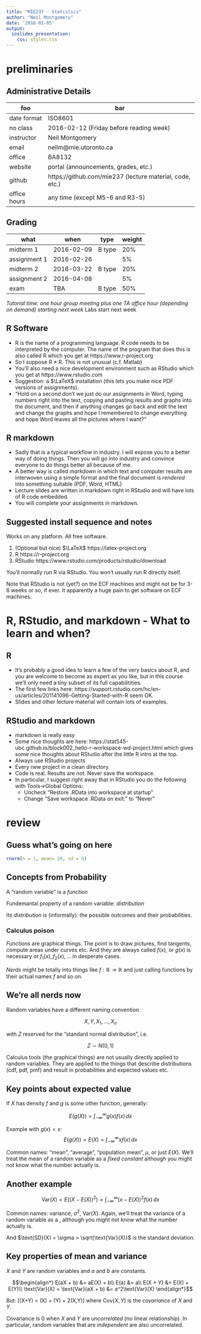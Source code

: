 ```yaml
---
title: "MIE237 - Statistics"
author: "Neil Montgomery"
date: '2016-01-05'
output: 
  ioslides_presentation:
    css: styles.css
---
```

# preliminaries

## Administrative Details 

foo | bar
--|--
date format | ISO8601
no class | 2016-02-12 (Friday before reading week)
instructor | Neil Montgomery
email | neilm@mie.utoronto.ca
office | BA8132
website | portal (announcements, grades, etc.)
github | https://github.com/mie237 (lecture material, code, etc.)
office hours | any time (except M5-6 and R3-5)

## Grading

what | when | type | weight
--|--|--|--
midterm 1 | 2016-02-09 | B type | 20%
assignment 1 | 2016-02-26 | | 5%
midterm 2 | 2016-03-22 | B type | 20%
assignment 2 | 2016-04-08 | | 5%
exam | TBA | B type | 50%

*Tutorial time: one hour group meeting plus one TA office hour (depending on demand) starting next week
*Labs start next week

## R Software

* R is the name of a programming language. R code needs to be interpreted by the computer. The name of the program that does this is also called R which you get at https://www.r-project.org
* So I suppose R $\ne$ R. This is not unusual (c.f. Matlab)
* You'll also need a nice development environment such as RStudio which you get at https://www.rstudio.com
* Suggestion: a $\LaTeX$ installation (this lets you make nice PDF versions of assignments).
* "Hold on a second don't we just do our assignments in Word, typing numbers right into the text, copying and pasting results and graphs into the document, and then if anything changes go back and edit the text and change the graphs and hope I remembered to change everything and hope Word leaves all the pictures where I want?"

## R markdown

* Sadly that is a typical workflow in industry. I will expose you to a better way of doing things. Then you will go into industry and convince everyone to do things better all because of me.
* A better way is called *markdown* in which text and computer results are interwoven using a simple format and the final document is *rendered* into something suitable (PDF, Word, HTML)
* Lecture slides are written in markdown right in RStudio and will have lots of R code embedded.
* You will complete your assignments in markdown. 

## Suggested install sequence and notes

Works on any platform. All free software.

1. (Optional but nice) $\LaTeX$ https://latex-project.org
2. R https://r-project.org
3. RStudio https://www.rstudio.com/products/rstudio/download

You'll normally run R via RStudio. You won't usually run R directly itself.

Note that RStudio is not (yet?) on the ECF machines and might not be for 3-6 weeks or so, if ever. It apparently a huge pain to get software on ECF machines.

# R, RStudio, and markdown - What to learn and when?

## R

* It's probably a good idea to learn a few of the very basics about R, and you are welcome to become as expert as you like, but in this course we'll only need a tiny subset of its full capabilitities.
* The first few links here: https://support.rstudio.com/hc/en-us/articles/201141096-Getting-Started-with-R seem OK.
* Slides and other lecture material will contain lots of examples.

## RStudio and markdown

* markdown is really easy
* Some nice thoughts are here: https://stat545-ubc.github.io/block002_hello-r-workspace-wd-project.html which gives some nice thoughts about RStudio after the little R intro at the top.
* Always use RStudio projects
* Every new project in a clean directory
* Code is real. Results are not. Never save the workspace.
* In particular, I suggest right away that in RStudio you do the following with Tools->Global Options:
    + Uncheck "Restore .RData into workspace at startup"
    + Change "Save workspace .RData on exit:" to "Never"
    
# review

## Guess what's going on here

```r
rnorm(n = 1, mean= 20, sd = 5)
```

## Concepts from Probability { .build }

A "random variable" is a *function*

Fundemantal property of a random variable: *distribution*

Its *distribution* is (informally): the possible outcomes and their probabilities.

### Calculus poison { .build }

*Functions* are graphical things. The point is to draw pictures, find tangents, compute areas under curves etc. And they are always called $f(x)$, or $g(x)$ is necessary or $f_1(x), f_2(x), \ldots$ in desperate cases. 

*Nerds* might be totally into things like $f:\mathbb{R} \longrightarrow \mathbb{R}$ and just calling functions by their actual names $f$ and so on.

## We're all nerds now

Random variables have a different naming convention.

$$X, Y, X_1, \ldots, X_n$$

with $Z$ reserved for the "standard normal distribution", i.e.  

$$Z \sim N(0,1)$$

Calculus tools (the graphical things) are not usually directly applied to random variables. They are applied to the things that describe distributions (cdf, pdf, pmf) and result in probabilities and expected values etc.

## Key points about expected value { .build }

If $X$ has density $f$ and $g$ is some other function, generally:

$$E(g(X)) = \int_{-\infty}^{\infty} g(x)f(x)\,dx$$

Example with $g(x)=x$:
$$E(g(X)) = E(X) = \int_{-\infty}^{\infty} x f(x)\,dx$$

Common names: "mean", "average", "population mean", $\mu$, or just $E(X)$. We'll treat the mean of a random variable as a *fixed constant* although you might not know what the number actually is.

## Another example { .build }

$$\text{Var}(X) = E((X-E(X))^2) = \int_{-\infty}^{\infty} (x-E(X))^2 f(x)\,dx$$

Common names: variance, $\sigma^2$, Var$(X)$. Again, we'll treat the variance of a random variable as a \textit{fixed constant}, although you might not know what the number actually is.

And $\text{SD}(X) = \sigma = \sqrt{\text{Var}(X)}$ is the standard deviation.

## Key properties of mean and variance 

$X$ and $Y$ are random variables and $a$ and $b$ are constants.

$$\begin{align*}
E(aX + b) &= aE(X) + b\\
E(a) &= a\\
E(X + Y) &= E(X) + E(Y)\\
\text{Var}(X) = \text{Var}(aX + b) &= a^2\text{Var}(X)
\end{align*}$$

But: 
\[\text{Var}(X+Y) = \text{Var}(X) + \text{Var}(Y) + 2\text{Cov}(X,Y)\]
where $\text{Cov}(X,Y)$ is the *covariance* of $X$ and $Y$.

Covariance is 0 when $X$ and $Y$ are *uncorrelated* (no linear relationship). In particular, random variables that are *independent* are also uncorrelated.